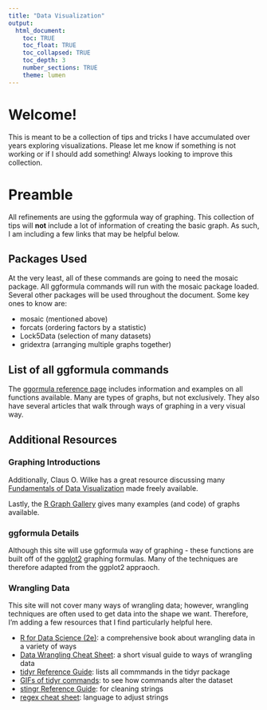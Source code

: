 ```yaml
---
title: "Data Visualization"
output: 
  html_document:
    toc: TRUE
    toc_float: TRUE
    toc_collapsed: TRUE
    toc_depth: 3
    number_sections: TRUE
    theme: lumen
---
```


# Welcome!

This is meant to be a collection of tips and tricks I have accumulated over years exploring visualizations. Please let me know if something is not working or if I should add something! Always looking to improve this collection.

# Preamble

All refinements are using the ggformula way of graphing. This collection of tips will **not** include a lot of information of creating the basic graph. As such, I am including a few links that may be helpful below.

## Packages Used

At the very least, all of these commands are going to need the mosaic package. All ggformula commands will run with the mosaic package loaded. Several other packages will be used throughout the document. Some key ones to know are:

-   mosaic (mentioned above)
-   forcats (ordering factors by a statistic)
-   Lock5Data (selection of many datasets)
-   gridextra (arranging multiple graphs together)

## List of all ggformula commands

The [ggormula reference page](https://www.mosaic-web.org/ggformula/reference/index.html) includes information and examples on all functions available. Many are types of graphs, but not exclusively. They also have several articles that walk through ways of graphing in a very visual way.

## Additional Resources

### Graphing Introductions

Additionally, Claus O. Wilke has a great resource discussing many [Fundamentals of Data Visualization](https://clauswilke.com/dataviz/) made freely available.

Lastly, the [R Graph Gallery](https://r-graph-gallery.com/index.html) gives many examples (and code) of graphs available.

### ggformula Details

Although this site will use ggformula way of graphing - these functions are built off of the [ggplot2](https://ggplot2-book.org/mastery.html) graphing formulas.  Many of the techniques are therefore adapted from the ggplot2 appraoch.

### Wrangling Data

This site will not cover many ways of wrangling data; however, wrangling techniques are often used to get data into the shape we want.  Therefore, I'm adding a few resources that I find particularly helpful here.

- [R for Data Science (2e)](https://r4ds.hadley.nz/): a comprehensive book about wrangling data in a variety of ways
- [Data Wrangling Cheat Sheet](https://www.rstudio.com/wp-content%2Fuploads%2F2015%2F02%2Fdata-wrangling-cheatsheet.pdf%2F): a short visual guide to ways of wrangling data
- [tidyr Reference Guide](https://tidyr.tidyverse.org/index.html): lists all commmands in the tidyr package
- [GIFs of tidyr commands](https://github.com/gadenbuie/tidyexplain?tab=readme-ov-file): to see how commands alter the dataset
- [stingr Reference Guide](https://stringr.tidyverse.org/reference/index.html): for cleaning strings
- [regex cheat sheet](https://hypebright.nl/en/r-en/ultimate-cheatsheet-for-regex-in-r-2/): language to adjust strings
